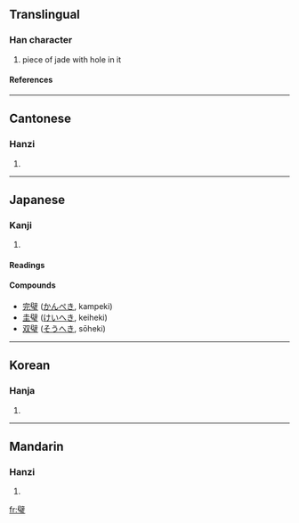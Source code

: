 ==Translingual==
===Han character===
{{Han char|rn=96|rad=玉|as=13|sn=17|four=7010<sub>3</sub>|canj=尸十一土戈 (SJMGI)}}
# piece of jade with hole in it
====References====
{{Han ref|kx=0742.290|dkj=21269|dj=1151.350|hdz=21142.160|uh=74A7|ud=29863|bh=C27A|bd=49786}}

----
==Cantonese==
===Hanzi===
{{yue-hanzi|jyut=|y=bik1}}
# {{defn|Cantonese}}

----
==Japanese==
===Kanji===
{{ja-kanji|grade=|rs=玉13}}
# {{defn|Japanese}} 
====Readings====
{{ja-readings|on=[[へき]] (heki)|kun=[[たま]] (tama)}}
====Compounds====
*[[完璧]] ([[かんぺき]], kampeki)
*[[圭璧]] ([[けいへき]], keiheki)
*[[双璧]] ([[そうへき]], sōheki)
----
==Korean==
===Hanja===
{{ko-hanja|hangeul=벽|eumhun=|rv=byeok|mr=pyŏk|y=pyek}}
# {{defn|Korean}}

----
==Mandarin==
===Hanzi===
{{cmn-hanzi|pin=[[bì]] ([[bi4]])|wg=pi<sup>4</sup>}}
# {{defn|Mandarin}}

[[fr:璧]]